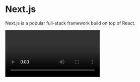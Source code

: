 
# Next.js

Next.js is a popular full-stack framework build on top of React.

<Video id="W4UhNo3HAMw" />

Check out
[Theo’s Next.js Conf talk](https://www.youtube.com/watch?v=W4UhNo3HAMw) to get a
better understanding of what Next.js is and how it works.

## Why should I use it?

...

## Useful Resources

| Resource                       | Link                                                           |
| ------------------------------ | -------------------------------------------------------------- |
| Next.js Documentation          | [nextjs.org/docs](https://nextjs.org/docs)                     |
| Next.js GitHub Repository      | [github.com/vercel/next.js](https://github.com/vercel/next.js) |
| Next.js Blog                   | [nextjs.org/blog](https://nextjs.org/blog)                     |
| Next.js Discord                | [discord.gg/nextjs](https://nextjs.org/discord)                |
| Next.js Twitter                | [twitter.com/nextjs](https://twitter.com/nextjs)               |
| Next.js/Vercel YouTube Channel | [youtube.com/c/Nextjs](https://www.youtube.com/c/VercelHQ)     |

